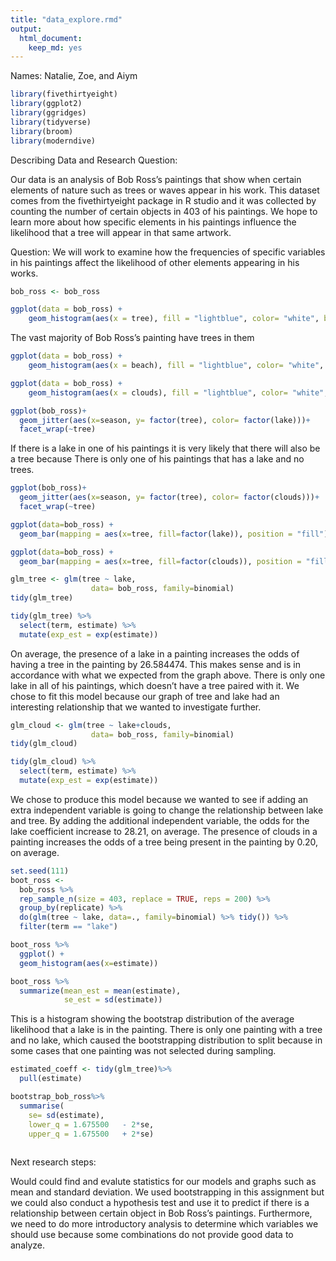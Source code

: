 ```yaml
---
title: "data_explore.rmd"
output: 
  html_document:
    keep_md: yes
---
```

Names: Natalie, Zoe, and Aiym
```r
library(fivethirtyeight) 
library(ggplot2)
library(ggridges)
library(tidyverse)
library(broom)
library(moderndive)
```

Describing Data and Research Question:

Our data is an analysis of Bob Ross's paintings that show when certain elements of nature such as trees or waves appear in his work. This dataset comes from the fivethirtyeight package in R studio and it was collected by counting the number of certain objects in 403 of his paintings. We hope to learn more about how specific elements in his paintings influence the likelihood that a tree will appear in that same artwork.

Question: We will work to examine how the frequencies of specific variables in his paintings affect the likelihood of other elements appearing in his works. 

```r
bob_ross <- bob_ross
```

```r
ggplot(data = bob_ross) +
    geom_histogram(aes(x = tree), fill = "lightblue", color= "white", bins = 10)
```
The vast majority of Bob Ross's painting have trees in them 

```r
ggplot(data = bob_ross) +
    geom_histogram(aes(x = beach), fill = "lightblue", color= "white", bins = 10)
```

```r
ggplot(data = bob_ross) +
    geom_histogram(aes(x = clouds), fill = "lightblue", color= "white", bins = 10)
```


```r
ggplot(bob_ross)+
  geom_jitter(aes(x=season, y= factor(tree), color= factor(lake)))+
  facet_wrap(~tree)
```
If there is a lake in one of his paintings it is very likely that there will also be a tree because There is only one of his paintings that has a lake and no trees. 
```r
ggplot(bob_ross)+
  geom_jitter(aes(x=season, y= factor(tree), color= factor(clouds)))+
  facet_wrap(~tree)
```


```r
ggplot(data=bob_ross) +
  geom_bar(mapping = aes(x=tree, fill=factor(lake)), position = "fill")
```
```r
ggplot(data=bob_ross) +
  geom_bar(mapping = aes(x=tree, fill=factor(clouds)), position = "fill")
```



```r
glm_tree <- glm(tree ~ lake,
                  data= bob_ross, family=binomial)
tidy(glm_tree)
```
```r
tidy(glm_tree) %>% 
  select(term, estimate) %>% 
  mutate(exp_est = exp(estimate))
```

On average, the presence of a lake in a painting increases the odds of having a tree in the painting by 26.584474. This makes sense and is in accordance with what we expected from the graph above. There is only one lake in all of his paintings, which doesn't have a tree paired with it. We chose to fit this model because our graph of tree and lake had an interesting relationship that we wanted to investigate further.


```r
glm_cloud <- glm(tree ~ lake+clouds,
                  data= bob_ross, family=binomial)
tidy(glm_cloud)
```
```r
tidy(glm_cloud) %>% 
  select(term, estimate) %>% 
  mutate(exp_est = exp(estimate))
```
We chose to produce this model because we wanted to see if adding an extra independent variable is going to change the relationship between lake and tree. By adding the additional independent variable, the odds for the lake coefficient increase to 28.21, on average. The presence of clouds in a painting increases the odds of a tree being present in the painting by 0.20, on average.  

```r
set.seed(111)
boot_ross <-
  bob_ross %>% 
  rep_sample_n(size = 403, replace = TRUE, reps = 200) %>% 
  group_by(replicate) %>% 
  do(glm(tree ~ lake, data=., family=binomial) %>% tidy()) %>%
  filter(term == "lake")

boot_ross %>% 
  ggplot() +
  geom_histogram(aes(x=estimate))

boot_ross %>%
  summarize(mean_est = mean(estimate),
            se_est = sd(estimate))
```

This is a histogram showing the bootstrap distribution of the average likelihood that a lake is in the painting. There is only one painting with a tree and no lake, which caused the bootstrapping distribution to split because in some cases that one painting was not selected during sampling. 


```r
estimated_coeff <- tidy(glm_tree)%>%
  pull(estimate)

bootstrap_bob_ross%>%
  summarise(
    se= sd(estimate),
    lower_q = 1.675500	 - 2*se,
    upper_q = 1.675500	 + 2*se)
      
```


Next research steps: 

Would could find and evalute statistics for our models and graphs such as mean and standard deviation. We used bootstrapping in this assignment but we could also conduct a hypothesis test and use it to predict if there is a relationship between certain object in Bob Ross's paintings. Furthermore, we need to do more introductory analysis to determine which variables we should use because some combinations do not provide good data to analyze. 
